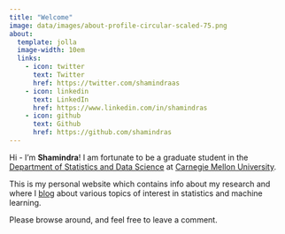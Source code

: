 ```yaml
---
title: "Welcome"
image: data/images/about-profile-circular-scaled-75.png
about:
  template: jolla
  image-width: 10em
  links:
    - icon: twitter
      text: Twitter
      href: https://twitter.com/shamindraas
    - icon: linkedin
      text: LinkedIn
      href: https://www.linkedin.com/in/shamindras
    - icon: github
      text: Github
      href: https://github.com/shamindras
---
```


Hi - I’m **Shamindra**! I am fortunate to be a graduate student in the 
[Department of Statistics and Data Science](http://www.stat.cmu.edu/) at 
[Carnegie Mellon University](https://www.cmu.edu/).

This is my personal website which contains info about my research and where I
[blog](https://www.shamindras.com/posts.html) about various topics of interest 
in statistics and machine learning.

Please browse around, and feel free to leave a comment.

